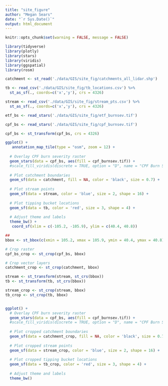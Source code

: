 ```yaml
---
title: "site_figure"
author: "Megan Sears"
date: "`r Sys.Date()`"
output: html_document
---
```


```r

knitr::opts_chunk$set(warning = FALSE, message = FALSE) 

library(tidyverse)
library(plotly)
library(stars)
library(viridis)
library(ggspatial)
library(rosm)

```

```r

catchment <- st_read('./data/GIS/site_fig/catchments_all_lidar.shp')

tb <- read_csv('./data/GIS/site_fig/tb_locations.csv') %>% 
  st_as_sf(., coords=c('x','y'), crs = 4326)

stream <- read_csv('./data/GIS/site_fig/stream_pts.csv') %>%
  st_as_sf(., coords=c('x','y'), crs = 4326)

etf_bs <- read_stars('./data/GIS/site_fig/etf_burnsev.tif')

cpf_bs <- read_stars('./data/GIS/site_fig/cpf_burnsev.tif')


```

```r

cpf_bs <- st_transform(cpf_bs, crs = 4326)

ggplot() +
   annotation_map_tile(type = "osm", zoom = 12) + 
  
  # Overlay CPF burn severity raster
  geom_stars(data = cpf_bs, aes(fill = cpf_burnsev.tif)) +
  #scale_fill_viridis(discrete = TRUE, option = "D", name = "CPF Burn Sev") +
  
  # Plot catchment boundaries
  geom_sf(data = catchment, fill = NA, color = 'black', size = 0.7) +
  
  # Plot stream points
  geom_sf(data = stream, color = 'blue', size = 2, shape = 16) +
  
  # Plot tipping bucket locations
  geom_sf(data = tb, color = 'red', size = 3, shape = 4) +
  
  # Adjust theme and labels
  theme_bw() +
   coord_sf(xlim = c(-105.2, -105.9), ylim = c(40.4, 40.8))

## 
bbox <- st_bbox(c(xmin = 105.2, xmax = 105.9, ymin = 40.4, ymax = 40.8), crs = st_crs(cpf_bs))

# Crop raster
cpf_bs_crop <- st_crop(cpf_bs, bbox)

# Crop vector layers
catchment_crop <- st_crop(catchment, bbox)

stream <- st_transform(stream, st_crs(bbox))
tb <- st_transform(tb, st_crs(bbox))

stream_crop <- st_crop(stream, bbox)
tb_crop <- st_crop(tb, bbox)


ggplot() +
  # Overlay CPF burn severity raster
  geom_stars(data = cpf_bs, aes(fill = cpf_burnsev.tif)) +
  #scale_fill_viridis(discrete = TRUE, option = "D", name = "CPF Burn Sev") +
  
  # Plot cropped catchment boundaries
  geom_sf(data = catchment_crop, fill = NA, color = 'black', size = 0.7) +
  
  # Plot cropped stream points
  geom_sf(data = stream_crop, color = 'blue', size = 2, shape = 16) +
  
  # Plot cropped tipping bucket locations
  geom_sf(data = tb_crop, color = 'red', size = 3, shape = 4) +
  
  # Adjust theme and labels
  theme_bw() 

```

